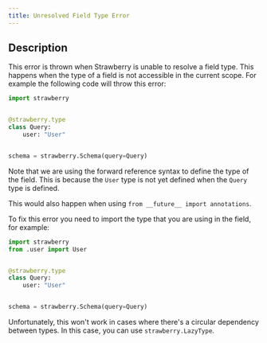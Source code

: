 ```yaml
---
title: Unresolved Field Type Error
---
```



## Description

This error is thrown when Strawberry is unable to resolve a field type. This
happens when the type of a field is not accessible in the current scope. For
example the following code will throw this error:

```python
import strawberry


@strawberry.type
class Query:
    user: "User"


schema = strawberry.Schema(query=Query)
```

<Note>

Note that we are using the forward reference syntax to define the type of the
field. This is because the `User` type is not yet defined when the `Query` type
is defined.

This would also happen when using `from __future__ import annotations`.

</Note>

To fix this error you need to import the type that you are using in the field,
for example:

```python
import strawberry
from .user import User


@strawberry.type
class Query:
    user: "User"


schema = strawberry.Schema(query=Query)
```

Unfortunately, this won't work in cases where there's a circular dependency
between types. In this case, you can use `strawberry.LazyType`.


